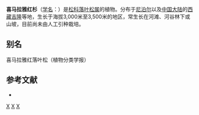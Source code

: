 {{Speciesbox 
| taxon = Larix himalaica
| authority = Cheng et [[傅立国|L. K. Fu]]
}}
'''喜马拉雅红杉'''（[[学名|学名]]：{{lang|la|''Larix himalaica''}}）是[[松科|松科]][[落叶松属|落叶松属]]的植物。分布于[[尼泊尔|尼泊尔]]以及[[中国大陆|中国大陆]]的[[西藏|西藏]][[吉隆|吉隆]]等地，生长于海拔3,000米至3,500米的地区，常生长在河滩、河谷林下或山坡，目前尚未由人工引种栽培。

== 别名 ==
喜马拉雅红落叶松（植物分类学报）

== 参考文献 ==
<div class="references-small">
* {{cite web| url =http://www.bioinfo.cn/db05/KmzwSpecies.php?action=view&id=16893| title =喜马拉雅红杉| work =《中国高等植物数据库全库》| publisher =中国科学院微生物研究所| author =昆明植物研究所| accessdate =2009-02-25| deadurl =yes| archiveurl =https://web.archive.org/web/20160305035353/http://www.bioinfo.cn/db05/KmzwSpecies.php?action=view&id=16893| archivedate =2016-03-05}}
</div>
{{Taxonbar|from=Q3845797}}

[[Category:落叶松属|X]]
[[Category:西藏植物|X]]
[[Category:尼泊尔植物|X]]